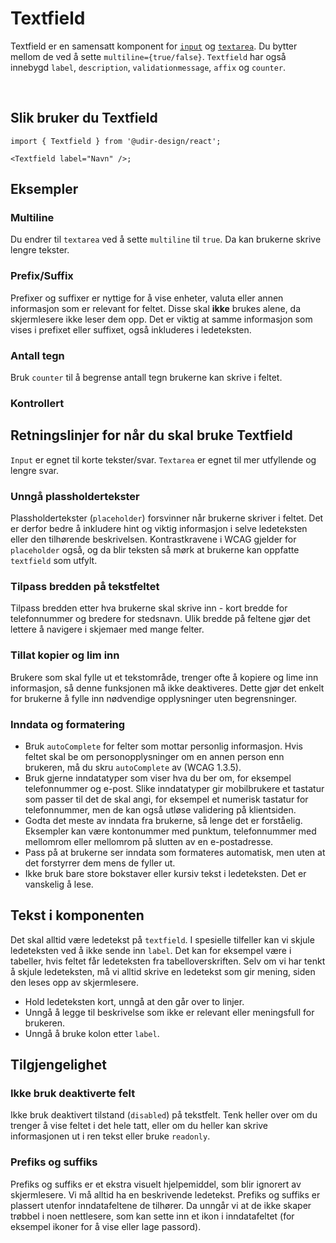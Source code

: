 
<Meta of={TextfieldStories} />

# Textfield

Textfield er en samensatt komponent for [`input`](/docs/components-input--docs) og [`textarea`](/docs/components-textarea--docs). Du bytter mellom de ved å sette `multiline={true/false}`. `Textfield` har også innebygd `label`, `description`, `validationmessage`, `affix` og `counter`.

<br />

<Primary />
<Controls />

## Slik bruker du Textfield

```tsx
import { Textfield } from '@udir-design/react';

<Textfield label="Navn" />;
```

## Eksempler

### Multiline

Du endrer til `textarea` ved å sette `multiline` til `true`. Da kan brukerne skrive lengre tekster.

<Canvas of={TextfieldStories.Rows} />

### Prefix/Suffix

Prefixer og suffixer er nyttige for å vise enheter, valuta eller annen informasjon som er relevant for feltet. Disse skal **ikke** brukes alene, da skjermlesere ikke leser dem opp. Det er viktig at samme informasjon som vises i prefixet eller suffixet, også inkluderes i ledeteksten.

<Canvas of={TextfieldStories.Affix} />

### Antall tegn

Bruk `counter` til å begrense antall tegn brukerne kan skrive i feltet.

<Canvas of={TextfieldStories.Counter} />

### Kontrollert

<Canvas of={TextfieldStories.Controlled} />

## Retningslinjer for når du skal bruke Textfield

`Input` er egnet til korte tekster/svar. `Textarea` er egnet til mer utfyllende og lengre svar.

### Unngå plassholdertekster

Plassholdertekster (`placeholder`) forsvinner når brukerne skriver i feltet. Det er derfor bedre å inkludere hint og viktig informasjon i selve ledeteksten eller den tilhørende beskrivelsen. Kontrastkravene i WCAG gjelder for `placeholder` også, og da blir teksten så mørk at brukerne kan oppfatte `textfield` som utfylt.

### Tilpass bredden på tekstfeltet

Tilpass bredden etter hva brukerne skal skrive inn - kort bredde for telefonnummer og bredere for stedsnavn. Ulik bredde på feltene gjør det lettere å navigere i skjemaer med mange felter.

### Tillat kopier og lim inn

Brukere som skal fylle ut et tekstområde, trenger ofte å kopiere og lime inn informasjon, så denne funksjonen må ikke deaktiveres. Dette gjør det enkelt for brukerne å fylle inn nødvendige opplysninger uten begrensninger.

### Inndata og formatering

- Bruk `autoComplete` for felter som mottar personlig informasjon. Hvis feltet skal be om personopplysninger om en annen person enn brukeren, må du skru `autoComplete` av (WCAG 1.3.5).
- Bruk gjerne inndatatyper som viser hva du ber om, for eksempel telefonnummer og e-post. Slike inndatatyper gir mobilbrukere et tastatur som passer til det de skal angi, for eksempel et numerisk tastatur for telefonnummer, men de kan også utløse validering på klientsiden.
- Godta det meste av inndata fra brukerne, så lenge det er forståelig. Eksempler kan være kontonummer med punktum, telefonnummer med mellomrom eller mellomrom på slutten av en e-postadresse.
- Pass på at brukerne ser inndata som formateres automatisk, men uten at det forstyrrer dem mens de fyller ut.
- Ikke bruk bare store bokstaver eller kursiv tekst i ledeteksten. Det er vanskelig å lese.

## Tekst i komponenten

Det skal alltid være ledetekst på `textfield`. I spesielle tilfeller kan vi skjule ledeteksten ved å ikke sende inn `label`. Det kan for eksempel være i tabeller, hvis feltet får ledeteksten fra tabelloverskriften. Selv om vi har tenkt å skjule ledeteksten, må vi alltid skrive en ledetekst som gir mening, siden den leses opp av skjermlesere.

- Hold ledeteksten kort, unngå at den går over to linjer.
- Unngå å legge
  til beskrivelse som ikke er relevant eller meningsfull for brukeren.
- Unngå å bruke kolon etter `label`.

## Tilgjengelighet

### Ikke bruk deaktiverte felt

Ikke bruk deaktivert tilstand (`disabled`) på tekstfelt. Tenk heller over om du trenger å vise feltet i det hele tatt, eller om du heller kan skrive informasjonen ut i ren tekst eller bruke `readonly`.

### Prefiks og suffiks

Prefiks og suffiks er et ekstra visuelt hjelpemiddel, som blir ignorert av skjermlesere. Vi må alltid ha en beskrivende ledetekst. Prefiks og suffiks er plassert utenfor inndatafeltene de tilhører. Da unngår vi at de ikke skaper trøbbel i noen nettlesere, som kan sette inn et ikon i inndatafeltet (for eksempel ikoner for å vise eller lage passord).
